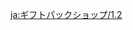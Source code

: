 {{Gift Shop
|time_start     = 2020-12-23
|time_end       = 2021-01-06
|shop           = 
{{Shop|Adventurer's Tempering Bundle|240|discount=120|5|note={{Item List|Eminent Share Bundle*10;Mora*60,000}}}}
{{Shop|Adventurer's Instructional Bundle|760|discount=680|3|note={{Item List|Virtuous Share Bundle*25;Mora*150,000}}}}
}}

[[ja:ギフトパックショップ/1.2]]